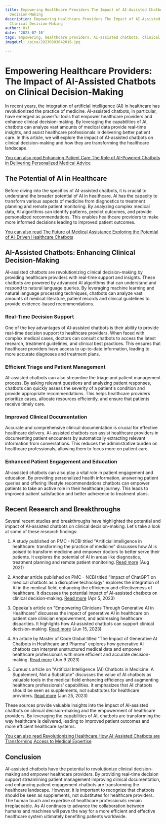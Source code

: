 ```yaml
---
title: Empowering Healthcare Providers The Impact of AI-Assisted Chatbots on Clinical
  Decision-Making
description: Empowering Healthcare Providers The Impact of AI-Assisted Chatbots on
  Clinical Decision-Making
author: Usf
date: '2023-07-10'
tags: empowering, healthcare providers, AI-assisted chatbots, clinical decision-making
imageUrl: /pixa/20230803042016.jpg

---
```

# Empowering Healthcare Providers: The Impact of AI-Assisted Chatbots on  Clinical Decision-Making

In recent years, the integration of artificial intelligence (AI) in healthcare has  revolutionized the  practice of medicine.  AI-assisted chatbots, in particular, have emerged as powerful tools that empower  healthcare providers and enhance clinical decision-making. By leveraging the capabilities of AI, chatbots can analyze vast amounts of medical data  provide real-time insights, and assist  healthcare professionals  in delivering better patient care. In this article, we will explore the impact  of  AI-assisted chatbots  on clinical decision-making and how they  are  transforming the healthcare landscape.

[You can also read Enhancing Patient Care The Role of AI-Powered  Chatbots in Delivering Personalized Medical Advice](Enhancing%20Patient%20Care%20The%20Role%20of%20AI-Powered%20Chatbots%20in%20Delivering%20Personalized%20Medical%20Advice)


## The Potential of AI in Healthcare

Before  diving into the specifics of  AI-assisted chatbots, it is crucial to understand the broader potential of AI in healthcare. AI has the capacity to transform various aspects of medicine from diagnostics to treatment  planning and remote patient monitoring. By analyzing complex medical data, AI algorithms can identify patterns, predict outcomes, and provide personalized recommendations. This enables healthcare providers to make more informed decisions leading  to improved patient  outcomes.

[You can also read The Future of Medical Assistance Exploring the Potential of AI-Driven  Healthcare Chatbots](The%20Future%20of%20Medical%20Assistance%20Exploring%20the%20Potential%20of%20AI-Driven%20Healthcare%20Chatbots)


## AI-Assisted Chatbots: Enhancing Clinical Decision-Making

AI-assisted chatbots are  revolutionizing  clinical decision-making by  providing healthcare providers with real-time support and insights. These chatbots  are powered by advanced  AI algorithms that can understand and respond to natural language queries. By leveraging machine learning and natural language processing  techniques, chatbots can analyze vast amounts of medical literature, patient records and clinical  guidelines to provide evidence-based recommendations.

### Real-Time Decision Support

One of the key advantages of AI-assisted chatbots is their ability to  provide real-time decision support to healthcare providers. When faced with complex medical cases, doctors can  consult chatbots to access the latest  research, treatment guidelines,  and  clinical best practices.  This ensures that healthcare providers have access to up-to-date information, leading to more accurate diagnoses  and treatment plans.

### Efficient Triage and Patient Management

AI-assisted chatbots  can also streamline the  triage  and patient management process. By asking relevant questions and analyzing  patient responses, chatbots can  quickly assess the severity of a patient's condition and provide appropriate recommendations. This helps healthcare providers prioritize cases, allocate resources efficiently, and  ensure that patients receive timely care.

### Improved  Clinical Documentation

Accurate and comprehensive  clinical documentation is crucial  for effective healthcare delivery.  AI-assisted chatbots can assist healthcare providers in documenting patient encounters by automatically extracting relevant information from conversations. This reduces the administrative burden on healthcare professionals, allowing them to focus more on patient care.

### Enhanced Patient Engagement and Education

AI-assisted chatbots can also play a vital role in patient engagement and education. By providing personalized health information, answering patient queries and offering  lifestyle recommendations chatbots can empower patients to take an active role in their healthcare journey. This leads to improved patient satisfaction and better adherence to treatment plans.

## Recent Research and Breakthroughs

Several  recent studies and breakthroughs have highlighted the potential and impact of AI-assisted chatbots  on clinical decision-making.  Let's take a look at some of these research findings:

1. A study published on PMC  -  NCBI titled "Artificial intelligence in  healthcare: transforming the practice of medicine" discusses how AI is poised to transform medicine and  empower doctors to better serve their patients. It explores the potential of  AI in areas like diagnostics, treatment planning and remote patient monitoring. [Read more](https://www.ncbi.nlm.nih.gov/pmc/articles/PMC8285156/) (Aug 2021)

2. Another article published on PMC - NCBI titled "Impact of  ChatGPT on medical chatbots as a disruptive technology" explores the integration of AI in  the medical field, enhancing the efficiency and effectiveness of healthcare. It discusses the potential impact of AI-assisted chatbots on clinical decision-making. [Read  more](https://www.ncbi.nlm.nih.gov/pmc/articles/PMC10113434/) (Apr 5, 2023)

3. Opeeka's article on  "Empowering  Clinicians Through Generative AI in Healthcare" discusses the impact of generative AI in healthcare on patient care clinician empowerment, and addressing  healthcare disparities. It highlights how AI-assisted chatbots can support clinical decision-making. [Read more](https://www.opeeka.com/generative-ai-healthcare/) (Jun 15, 2023)

4. An article  by Master of Code Global titled "The Impact of Generative AI Chatbots in Healthcare and  Pharma" explores how generative AI chatbots  can  interpret unstructured medical data and empower healthcare professionals with more efficient and accurate decision-making. [Read more](https://masterofcode.com/blog/generative-ai-chatbots-in-healthcare-and-pharma) (Jun  9 2023)

5. Cureus's article  on "Artificial Intelligence (AI) Chatbots in Medicine: A Supplement, Not a Substitute" discusses the value of AI chatbots  as valuable tools in the medical  field enhancing efficiency and augmenting healthcare professionals' capabilities. It emphasizes that AI chatbots should be  seen as supplements, not  substitutes for healthcare providers. [Read more](https://www.cureus.com/articles/163917-artificial-intelligence-ai-chatbots-in-medicine-a-supplement-not-a-substitute) (Jun 25, 2023)

These sources provide valuable insights into the impact of AI-assisted chatbots  on clinical decision-making and the empowerment  of healthcare providers. By leveraging the capabilities of AI, chatbots are transforming the way healthcare is delivered, leading to improved patient outcomes and more  efficient healthcare systems.

[You can  also read Revolutionizing Healthcare How AI-Assisted Chatbots  are Transforming Access to  Medical Expertise](Revolutionizing%20Healthcare%20How%20AI-Assisted%20Chatbots%20are%20Transforming%20Access%20to%20Medical%20Expertise)


## Conclusion

AI-assisted chatbots have  the  potential to revolutionize clinical decision-making  and empower healthcare providers.  By providing  real-time decision support streamlining patient management improving clinical documentation, and enhancing patient engagement chatbots are transforming the  healthcare landscape. However, it  is important to recognize that chatbots should be  seen as supplements, not substitutes for healthcare providers. The human touch and expertise of healthcare  professionals remain irreplaceable. As AI continues to advance the collaboration between humans and machines will  pave the  way  for a more  efficient and effective healthcare system ultimately benefiting patients worldwide.